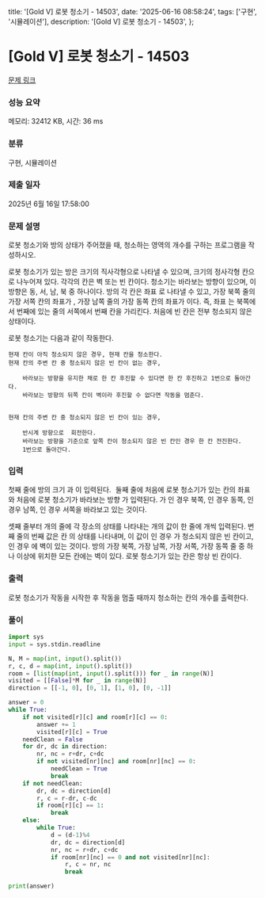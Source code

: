   title: '[Gold V] 로봇 청소기 - 14503',
  date: '2025-06-16 08:58:24',
  tags: ['구현', '시뮬레이션'],
  description: '[Gold V] 로봇 청소기 - 14503',
};

# [Gold V] 로봇 청소기 - 14503 

[문제 링크](https://www.acmicpc.net/problem/14503) 

### 성능 요약

메모리: 32412 KB, 시간: 36 ms

### 분류

구현, 시뮬레이션

### 제출 일자

2025년 6월 16일 17:58:00

### 문제 설명

로봇 청소기와 방의 상태가 주어졌을 때, 청소하는 영역의 개수를 구하는 프로그램을 작성하시오.

로봇 청소기가 있는 방은  크기의 직사각형으로 나타낼 수 있으며,  크기의 정사각형 칸으로 나누어져 있다. 각각의 칸은 벽 또는 빈 칸이다. 청소기는 바라보는 방향이 있으며, 이 방향은 동, 서, 남, 북 중 하나이다. 방의 각 칸은 좌표 로 나타낼 수 있고, 가장 북쪽 줄의 가장 서쪽 칸의 좌표가 , 가장 남쪽 줄의 가장 동쪽 칸의 좌표가 이다. 즉, 좌표 는 북쪽에서 번째에 있는 줄의 서쪽에서 번째 칸을 가리킨다. 처음에 빈 칸은 전부 청소되지 않은 상태이다.

로봇 청소기는 다음과 같이 작동한다.

	현재 칸이 아직 청소되지 않은 경우, 현재 칸을 청소한다.
	현재 칸의 주변 칸 중 청소되지 않은 빈 칸이 없는 경우,
	
		바라보는 방향을 유지한 채로 한 칸 후진할 수 있다면 한 칸 후진하고 1번으로 돌아간다.
		바라보는 방향의 뒤쪽 칸이 벽이라 후진할 수 없다면 작동을 멈춘다.
	
	
	현재 칸의 주변 칸 중 청소되지 않은 빈 칸이 있는 경우,
	
		반시계 방향으로  회전한다.
		바라보는 방향을 기준으로 앞쪽 칸이 청소되지 않은 빈 칸인 경우 한 칸 전진한다.
		1번으로 돌아간다.
	
	

### 입력 

 첫째 줄에 방의 크기 과 이 입력된다.   둘째 줄에 처음에 로봇 청소기가 있는 칸의 좌표 와 처음에 로봇 청소기가 바라보는 방향 가 입력된다. 가 인 경우 북쪽, 인 경우 동쪽, 인 경우 남쪽, 인 경우 서쪽을 바라보고 있는 것이다.

셋째 줄부터 개의 줄에 각 장소의 상태를 나타내는 개의 값이 한 줄에 개씩 입력된다. 번째 줄의 번째 값은 칸 의 상태를 나타내며, 이 값이 인 경우 가 청소되지 않은 빈 칸이고, 인 경우 에 벽이 있는 것이다. 방의 가장 북쪽, 가장 남쪽, 가장 서쪽, 가장 동쪽 줄 중 하나 이상에 위치한 모든 칸에는 벽이 있다. 로봇 청소기가 있는 칸은 항상 빈 칸이다.

### 출력 

 로봇 청소기가 작동을 시작한 후 작동을 멈출 때까지 청소하는 칸의 개수를 출력한다.

### 풀이
```python
import sys
input = sys.stdin.readline

N, M = map(int, input().split())
r, c, d = map(int, input().split())
room = [list(map(int, input().split())) for _ in range(N)]
visited = [[False]*M for _ in range(N)]
direction = [[-1, 0], [0, 1], [1, 0], [0, -1]]

answer = 0
while True:
    if not visited[r][c] and room[r][c] == 0:
        answer += 1
        visited[r][c] = True
    needClean = False
    for dr, dc in direction:
        nr, nc = r+dr, c+dc
        if not visited[nr][nc] and room[nr][nc] == 0:
            needClean = True
            break
    if not needClean:
        dr, dc = direction[d]
        r, c = r-dr, c-dc
        if room[r][c] == 1:
            break
    else:
        while True:
            d = (d-1)%4
            dr, dc = direction[d]
            nr, nc = r+dr, c+dc
            if room[nr][nc] == 0 and not visited[nr][nc]:
                r, c = nr, nc
                break

print(answer)
```